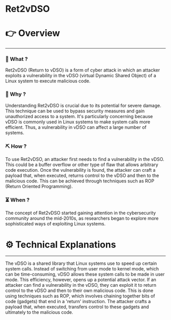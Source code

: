 # Ret2vDSO


# 👉 Overview

---

### 👀 What ?

Ret2vDSO (Return to vDSO) is a form of cyber attack in which an attacker exploits a vulnerability in the vDSO (virtual Dynamic Shared Object) of a Linux system to execute malicious code.


### 🧐 Why ?

Understanding Ret2vDSO is crucial due to its potential for severe damage. This technique can be used to bypass security measures and gain unauthorized access to a system. It's particularly concerning because vDSO is commonly used in Linux systems to make system calls more efficient. Thus, a vulnerability in vDSO can affect a large number of systems.


### ⛏️ How ?

To use Ret2vDSO, an attacker first needs to find a vulnerability in the vDSO. This could be a buffer overflow or other type of flaw that allows arbitrary code execution. Once the vulnerability is found, the attacker can craft a payload that, when executed, returns control to the vDSO and then to the malicious code. This can be achieved through techniques such as ROP (Return Oriented Programming).


### ⏳ When ?

The concept of Ret2vDSO started gaining attention in the cybersecurity community around the mid-2010s, as researchers began to explore more sophisticated ways of exploiting Linux systems.


# ⚙️ Technical Explanations

---

The vDSO is a shared library that Linux systems use to speed up certain system calls. Instead of switching from user mode to kernel mode, which can be time-consuming, vDSO allows these system calls to be made in user mode. This efficiency, however, opens up a potential attack vector. If an attacker can find a vulnerability in the vDSO, they can exploit it to return control to the vDSO and then to their own malicious code. This is done using techniques such as ROP, which involves chaining together bits of code (gadgets) that end in a 'return' instruction. The attacker crafts a payload that, when executed, transfers control to these gadgets and ultimately to the malicious code.
